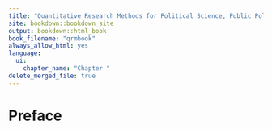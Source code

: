 ```yaml
--- 
title: "Quantitative Research Methods for Political Science, Public Policy and Public Administration: 3rd Edition With Applications in R"
site: bookdown::bookdown_site
output: bookdown::html_book
book_filename: "qrmbook"
always_allow_html: yes
language:
  ui:
    chapter_name: "Chapter "
delete_merged_file: true
---
```

# Preface
